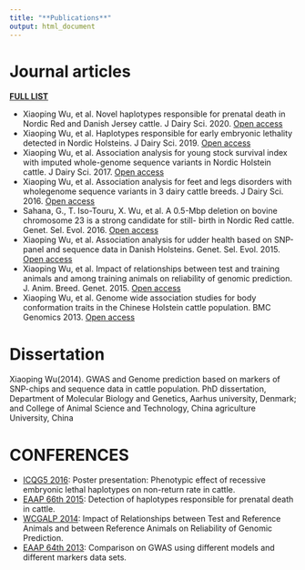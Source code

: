 ---
title: "**Publications**"
output: html_document
---

# **Journal articles**
[**FULL LIST**](https://scholar.google.com/citations?view_op=list_works&hl=da&user=Shrk3ckAAAAJ)  

* Xiaoping Wu, et al. Novel haplotypes responsible for prenatal death in Nordic Red and Danish Jersey cattle. J Dairy Sci. 2020. [Open access](https://www.sciencedirect.com/science/article/pii/S0022030220302162)  
* Xiaoping Wu, et al. Haplotypes responsible for early embryonic lethality detected in Nordic Holsteins. J Dairy Sci. 2019. [Open access](https://pubmed.ncbi.nlm.nih.gov/31548059/)   
* Xiaoping Wu, et al. Association analysis for young stock survival index with imputed whole-genome sequence variants in Nordic Holstein cattle. J Dairy Sci. 2017. [Open access](https://www.sciencedirect.com/science/article/pii/S0022030217305301)  
* Xiaoping Wu, et al. Association analysis for feet and legs disorders with wholegenome sequence variants in 3 dairy cattle breeds. J Dairy Sci. 2016. [Open access](https://pubmed.ncbi.nlm.nih.gov/27344389/)   
* Sahana, G., T. Iso-Touru, X. Wu, et al. A 0.5-Mbp deletion on bovine chromosome 23 is a strong candidate for still- birth in Nordic Red cattle. Genet. Sel. Evol. 2016. [Open access](https://gsejournal.biomedcentral.com/articles/10.1186/s12711-016-0215-z)   
* Xiaoping Wu, et al. Association analysis for udder health based on SNP-panel and sequence data in Danish Holsteins. Genet. Sel. Evol. 2015. [Open access](https://gsejournal.biomedcentral.com/articles/10.1186/s12711-015-0129-1)   
* Xiaoping Wu, et al. Impact of relationships between test and training animals and among training animals on reliability of genomic prediction. J. Anim. Breed. Genet. 2015. [Open access](https://pubmed.ncbi.nlm.nih.gov/26010512/)  
* Xiaoping Wu, et al. Genome wide association studies for body conformation traits in the Chinese Holstein cattle population. BMC Genomics 2013.  [Open access](https://pubmed.ncbi.nlm.nih.gov/24341352/)   


# **Dissertation**
Xiaoping Wu(2014). GWAS and Genome prediction based on markers of SNP-chips and sequence data in cattle population. PhD dissertation, Department of Molecular Biology and Genetics, Aarhus university, Denmark; and College of Animal Science and Technology, China agriculture University, China

# **CONFERENCES**  
* [ICQG5 2016](www.icqg5.org): Poster presentation: Phenotypic effect of recessive embryonic lethal haplotypes on non-return rate in cattle.  
* [EAAP 66th 2015](https://www.eaap.org/): Detection of haplotypes responsible for prenatal death in cattle.  
* [WCGALP 2014](https://asas.confex.com/asas/WCGALP14/webprogram/start.html): Impact of Relationships between Test and Reference Animals and between Reference Animals on Reliability of Genomic Prediction.  
* [EAAP 64th 2013](https://www.eaap.org/): Comparison on GWAS using different models and different markers data sets. 
